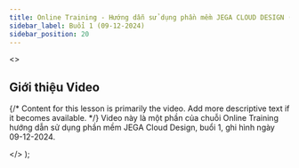 ```yaml
---
title: Online Training - Hướng dẫn sử dụng phần mềm JEGA CLOUD DESIGN (Buổi 1 - 09-12-2024)
sidebar_label: Buổi 1 (09-12-2024)
sidebar_position: 20
---
```



  <>
    <h2>Giới thiệu Video</h2>
    <p>
      {/* Content for this lesson is primarily the video. Add more descriptive text if it becomes available. */}
      Video này là một phần của chuỗi Online Training hướng dẫn sử dụng phần mềm JEGA Cloud Design, buổi 1, ghi hình ngày 09-12-2024.
    </p>
  </>
);


<VideoWithTimestamps
  youtubeId="wBUjRHC4fxs"
  videoPlayerTitle="Online Training - Hướng dẫn sử dụng phần mềm JEGA CLOUD DESIGN (Buổi 1 - 09-12-2024)"
  introContent={introContentOtJcd20}
  timestamps={timestampsDataOtJcd20}
/>
